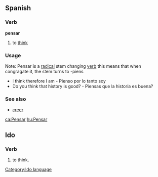 ==Spanish==
===Verb===
'''pensar'''

# to [[think]]

===Usage===

Note: Pensar is a [[radical]] stem changing [[verb]] this means that when congragate it, the stem turns to -piens

*I think therefore I am - Pienso por lo tanto soy
*Do you think that history is good? - Piensas que la historia es buena?

===See also===
*[[creer]]

[[ca:Pensar]]
[[hu:Pensar]]

==Ido==
===Verb===
# to think.

[[Category:Ido language]]
